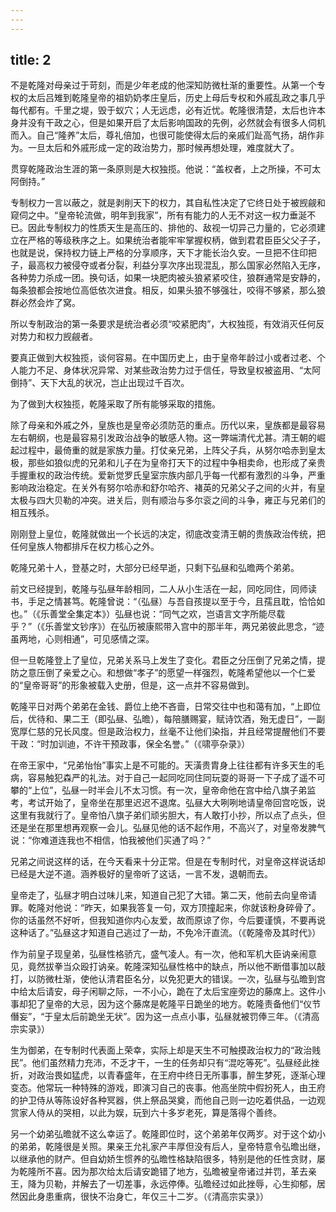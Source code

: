 ```yaml
---
---
---
```

title: 2
---



不是乾隆对母亲过于苛刻，而是少年老成的他深知防微杜渐的重要性。从第一个专权的太后吕雉到乾隆皇帝的祖奶奶孝庄皇后，历史上母后专权和外戚乱政之事几乎每代都有。千里之堤，毁于蚁穴；人无远虑，必有近忧。乾隆很清楚，太后也许本身并没有干政之心，但是如果开启了太后影响国政的先例，必然就会有很多人伺机而入。自己“隆养”太后，尊礼倍加，也很可能使得太后的亲戚们趾高气扬，胡作非为。一旦太后和外戚形成一定的政治势力，那时候再想处理，难度就大了。

贯穿乾隆政治生涯的第一条原则是大权独揽。他说：“盖权者，上之所操，不可太阿倒持。”

专制权力一言以蔽之，就是剥削天下的权力，其自私性决定了它终日处于被觊觎和窥伺之中。“皇帝轮流做，明年到我家”，所有有能力的人无不对这一权力垂涎不已。因此专制权力的性质天生是高压的、排他的、敌视一切异己力量的，它必须建立在严格的等级秩序之上。如果统治者能牢牢掌握权柄，做到君君臣臣父父子子，也就是说，保持权力链上严格的分享顺序，天下才能长治久安。一旦把不住印把子，最高权力被侵夺或者分裂，利益分享次序出现混乱，那么国家必然陷入无序，各种势力杀成一团。换句话，如果一块肥肉被头狼紧紧咬住，狼群通常是安静的，每条狼都会按地位高低依次进食。相反，如果头狼不够强壮，咬得不够紧，那么狼群必然会炸了窝。

所以专制政治的第一条要求是统治者必须“咬紧肥肉”，大权独揽，有效消灭任何反对势力和权力觊觎者。

要真正做到大权独揽，谈何容易。在中国历史上，由于皇帝年龄过小或者过老、个人能力不足、身体状况异常、对某些政治势力过于信任，导致皇权被盗用、“太阿倒持”、天下大乱的状况，岂止出现过千百次。

为了做到大权独揽，乾隆采取了所有能够采取的措施。

除了母亲和外戚之外，皇族也是皇帝必须防范的重点。历代以来，皇族都是最容易左右朝纲，也是最容易引发政治战争的敏感人物。这一弊端清代尤甚。清王朝的崛起过程中，最倚重的就是家族力量。打仗亲兄弟，上阵父子兵，从努尔哈赤到皇太极，那些如狼似虎的兄弟和儿子在为皇帝打天下的过程中争相卖命，也形成了亲贵手握重权的政治传统。爱新觉罗氏皇室宗族内部几乎每一代都有激烈的斗争，严重影响政治稳定。在关外有努尔哈赤和舒尔哈齐、褚英的兄弟父子之间的火并，有皇太极与四大贝勒的冲突。进关后，则有顺治与多尔衮之间的斗争，雍正与兄弟们的相互残杀。

刚刚登上皇位，乾隆就做出一个长远的决定，彻底改变清王朝的贵族政治传统，把任何皇族人物都排斥在权力核心之外。

乾隆兄弟十人，登基之时，大部分已经早逝，只剩下弘昼和弘曕两个弟弟。

前文已经提到，乾隆与弘昼年龄相同，二人从小生活在一起，同吃同住，同师读书，手足之情甚笃。乾隆曾说：“（弘昼）与吾自孩提以至于今，且孺且耽，恰恰如也。”（《乐善堂全集定本》）弘昼也说：“同气之欢，岂语言文字所能尽载乎？”（《乐善堂文钞序》）在弘历被康熙带入宫中的那半年，两兄弟彼此思念，“迹虽两地，心则相通”，可见感情之深。

但一旦乾隆登上了皇位，兄弟关系马上发生了变化。君臣之分压倒了兄弟之情，提防之意压倒了亲爱之心。和想做“孝子”的愿望一样强烈，乾隆希望他以一个仁爱的“皇帝哥哥”的形象被载入史册，但是，这一点并不容易做到。

乾隆平日对两个弟弟在金钱、爵位上绝不吝啬，日常交往中也和蔼有加，“上即位后，优待和、果二王（即弘昼、弘曕），每陪膳赐宴，赋诗饮酒，殆无虚日”，一副宽厚仁慈的兄长风度。但是政治权力，丝毫不让他们染指，并且经常提醒他们不要干政：“时加训迪，不许干预政事，保全名誉。”（《啸亭杂录》）

在帝王家中，“兄弟怡怡”事实上是不可能的。天潢贵胄身上往往都有许多天生的毛病，容易触犯森严的礼法。对于自己一起同吃同住同玩耍的哥哥一下子成了遥不可攀的“上位”，弘昼一时半会儿不太习惯。有一次，皇帝命他在宫中给八旗子弟监考，考试开始了，皇帝坐在那里迟迟不退席。弘昼大大咧咧地请皇帝回宫吃饭，说这里有我就行了。皇帝怕八旗子弟们顽劣胆大，有人敢打小抄，所以点了点头，但还是坐在那里想再观察一会儿。弘昼见他的话不起作用，不高兴了，对皇帝发脾气说：“你难道连我也不相信，怕我被他们买通了吗？”

兄弟之间说这样的话，在今天看来十分正常。但是在专制时代，对皇帝这样说话却已经是大逆不道。涵养极好的皇帝听了这话，一言不发，退朝而去。

皇帝走了，弘昼才明白过味儿来，知道自己犯了大错。第二天，他前去向皇帝请罪。乾隆对他说：“昨天，如果我答复一句，双方顶撞起来，你就该粉身碎骨了。你的话虽然不好听，但我知道你内心友爱，故而原谅了你，今后要谨慎，不要再说这种话了。”弘昼这才知道自己逃过了一劫，不免冷汗直流。（《乾隆帝及其时代》）

作为前皇子现皇弟，弘昼性格骄亢，盛气凌人。有一次，他和军机大臣讷亲闹意见，竟然拔拳当众殴打讷亲。乾隆深知弘昼性格中的缺点，所以他不断借事加以敲打，以防微杜渐，使他认清君臣名分，以免犯更大的错误。一次，弘昼与弘曕到宫中给太后请安，母子闲聊之际，一不小心，跪在了太后宝座旁边的藤席上。这件小事却犯了皇帝的大忌，因为这个藤席是乾隆平日跪坐的地方。乾隆责备他们“仪节僭妄”，“于皇太后前跪坐无状”。因为这一点点小事，弘昼就被罚俸三年。（《清高宗实录》）

生为御弟，在专制时代表面上荣幸，实际上却是天生不可触摸政治权力的“政治贱民”。他们虽然精力充沛，不乏才干，一生的任务却只有“混吃等死”。弘昼经此挫折，对政治畏如猛虎，以青春盛年，在王府中终日无所事事，醉生梦死，逐渐心理变态。他常玩一种特殊的游戏，即演习自己的丧事。他高坐院中假扮死人，由王府的护卫侍从等陈设好各种冥器，供上祭品哭奠，而他自己则一边吃着供品，一边观赏家人侍从的哭相，以此为娱，玩到六十多岁老死，算是落得个善终。

另一个幼弟弘曕就不这么幸运了。乾隆即位时，这个弟弟年仅两岁。对于这个幼小的弟弟，乾隆很是关照。果亲王允礼家产丰厚但没有后人，皇帝特意令弘曕出继，以继承他的财产。但自幼娇生惯养的弘曕性格缺陷很多，特别是他的任性贪财，屡为乾隆所不喜。因为那次给太后请安跪错了地方，弘曕被皇帝诸过并罚，革去亲王，降为贝勒，并解去了一切差事，永远停俸。弘曕经过如此挫辱，心生抑郁，居然因此身患重病，很快不治身亡，年仅三十二岁。（《清高宗实录》）